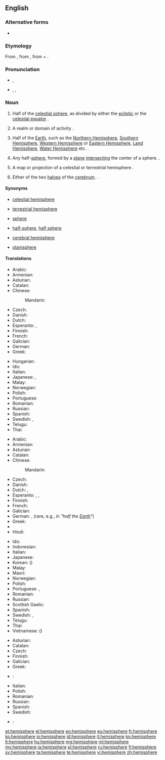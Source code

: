 {{wikipedia}}
{{also|hémisphère}}
==English==

===Alternative forms===
* {{l|en|hemisphære}} {{qualifier|archaic}}

===Etymology===
From {{etyl|la|en}} {{term|hemisphaerium|lang=la}}, from {{etyl|grc|en}} {{term|ἡμισφαίριον||tr=hēmisphairion|lang=grc}}, from {{term|ἡμι-||tr=hēmi-|half|lang=grc}} + {{term|σφαῖρα||tr=sphaira||sphere|lang=grc}}.

===Pronunciation===
* {{a|RP}} {{IPA|/ˈhɛmɪsfɪə/}}, {{X-SAMPA|/"hEmIsfI@/}}
* {{a|US}} {{enPR|hĕ'mĭsfîr}}, {{IPA|/ˈhɛmɪsfɪər/}}, {{X-SAMPA|/"hEmIsfI@`/}}

===Noun===
{{en-noun}}

# {{context|astronomy|astrology|lang=en}} Half of the [[celestial sphere]], as divided by either the [[ecliptic]] or the [[celestial equator]]  {{defdate|from 14th c.}}.
# {{context|figuratively|lang=en}}  A realm or domain of activity  {{defdate|1503}}.
# {{context|geography|lang=en}} Half of the [[Earth]], such as the [[Northern Hemisphere]], [[Southern Hemisphere]], [[Western Hemisphere]] or [[Eastern Hemisphere]], [[Land Hemisphere]], [[Water Hemisphere]] etc.  {{defdate|1550s}}.
# {{context|geometry|lang=en}} Any half-[[sphere]], formed by a [[plane]] [[intersect]]ing the center of a sphere.  {{defdate|1580s}}.
# {{context|cartography|lang=en}} A map or projection of a celestial or terrestrial hemisphere  {{defdate|1706}}.
# {{context|anatomy|lang=en}} Either of the two [[halves]] of the [[cerebrum]]. {{defdate|1804}}.

====Synonyms====
* {{sense|astronomy: half of the celestial sphere}} [[celestial hemisphere]]
* {{sense|geography: half of the terrestrial sphere}} [[terrestrial hemisphere]]
* {{sense|figuratively: a domain of thought or action}} [[sphere]]
* {{sense|geometry: half of a sphere}} [[half-sphere]], [[half sphere]]
* {{sense|anatomy: either of the two lobes of the cerebellum}} [[cerebral hemisphere]]
* {{sense|cartography: a map showing a projection of a hemisphere}} [[planisphere]]

====Translations====
{{trans-top|half-sphere}}
* Arabic: {{t|ar|نصف كرة|m|tr=niSf kúra}}
* Armenian: {{t|hy|կիսագունդ|tr=kisagund}}
* Asturian: {{t|ast|hemisferiu|m}}
* Catalan: {{t|ca|hemisferi|m}}
* Chinese:
*: Mandarin: {{t+|cmn|半球|tr=bànqiú|sc=Hani}}
* Czech: {{t+|cs|polokoule|f}}
* Danish: {{t+|da|halvkugle}}
* Dutch: {{t+|nl|hemisfeer|m}}
* Esperanto: {{t|eo|duonsfero}}, {{t|eo|hemisfero}}
* Finnish: {{t+|fi|puolipallo}}
* French: {{t+|fr|hémisphère|m}}
* Galician: {{t+|gl|hemisferio|m}}
* German: {{t+|de|Halbkugel|f}}
* Greek: {{t+|el|ημισφαίριο|tr=imisfério}}
{{trans-mid}}
* Hungarian: {{t+|hu|félgömb}}
* Ido: {{t+|io|misfero}}
* Italian: {{t+|it|emisfero}}
* Japanese: {{t|ja|半球体|tr=はんきゅうたい, hankyūtai}}, {{t|ja|半球|tr=はんきゅう, hankyū}}
* Malay: {{t|ms|hemisfera}}
* Norwegian: {{t+|no|halvkule}}
* Polish: {{t+|pl|półkula|f}}
* Portuguese: {{t+|pt|hemisfério|m}}
* Romanian: {{t|ro|emisferă|f}}
* Russian: {{t+|ru|полушарие|n|tr=polušárije}}
* Spanish: {{t+|es|hemisferio|m}}
* Swedish: {{t|sv|halvklot|c}}, {{t+|sv|hemisfär|c}}
* Telugu: {{t|te|అర్థగోళం|sc=Telu}}
* Thai: {{t|th|ซีกโลก|tr=sêek lôhk}}
{{trans-bottom}}

{{trans-top|half of the Earth}}
* Arabic: {{t|ar|نصف كرة|m|tr=niSf kúra}}
* Armenian: {{t|hy|կիսագունդ|tr=kisagund}}
* Asturian: {{t|ast|hemisferiu|m}}
* Catalan: {{t|ca|hemisferi|m}}
* Chinese:
*: Mandarin: {{t+|cmn|半球|tr=bànqiú|sc=Hani}}
* Czech: {{t+|cs|polokoule|f}}
* Danish: {{t+|da|halvkugle}}
* Dutch: {{t+|nl|halfrond|n}}, {{t+|nl|hemisfeer|m}}
* Esperanto: {{t|eo|duonsfero}}, {{t|eo|hemisfero}}, {{t|eo|duonglobo}}
* Finnish: {{t+|fi|pallonpuolisko}}
* French: {{t+|fr|hémisphère|f}}
* Galician: {{t+|gl|hemisferio|m}}
* German: {{t+|de|Hemisphäre|f}}, {{t+|de|Halbkugel|f}} (rare, e.g., in {{t|de|Erdhalbkugel|f}} ''"half the [[Earth]]"'')
* Greek: {{t+|el|ημισφαίριο|m|tr=ημισφαίριο}}
* {{trreq|he}}
* Hindi: {{t|hi|गोलार्ध|tr=gōlārdh}}
{{trans-mid}}
* Ido: {{t+|io|misfero}}
* Indonesian: {{t|id|belahan bumi}}
* Italian: {{t+|it|emisfero}}
* Japanese: {{t|ja|半球|tr=はんきゅう, hankyū}}
* Korean: {{t+|ko|반구|tr=bangu|sc=Hang}} ({{t+|ko|半球|sc=Hani}})
* Malay: {{t|ms|hemisfera}}
* Maori: {{t|mi|tuakoi}}
* Norwegian: {{t+|no|halvkule}}
* Polish: {{t+|pl|półkula|f}}
* Portuguese: {{t+|pt|hemisfério|m}}, {{t+|pt|hemisfério|m}}
* Romanian: {{t|ro|emisferă|f}}
* Russian: {{t+|ru|полушарие|n|tr=polušárije}}
* Scottish Gaelic: {{t|gd|leth-chruinne|m}}
* Spanish: {{t+|es|hemisferio|m}}
* Swedish: {{t|sv|halvklot|c}}, {{t+|sv|hemisfär|c}}
* Telugu: {{t|te|అర్థగోళం|sc=Telu}}
* Thai: {{t|th|ซีกโลก|tr=sêek lôhk}}
* Vietnamese: {{t+|vi|bán cầu}} ({{t|vi|半球|sc=Hani}})
{{trans-bottom}}

{{trans-top|lobe of cerebrum}}
* Asturian: {{t|ast|hemisferiu|m}}
* Catalan: {{t|ca|hemisferi|m}}
* Czech: {{t|cs|hemisféra|f}}
* Finnish: {{t|fi|aivopuolisko}}
* Galician: {{t+|gl|hemisferio|m}}
* Greek: {{t+|el|ημισφαίριο|m|tr=imisfério}}
* {{ttbc|he}}: {{t+|he|אוּנָה|f|tr=unah|sc=Hebr}} <!-- was "[[אונה|אוּנָה]]" - assumed inflected form or vocalised spelling; please verify if linking is acceptable. see [[User:Kephir/gadgets/xte#Translation_fixing]] -->
{{trans-mid}}
* Italian: {{t+|it|emisfero|m}}
* Polish: {{t+|pl|półkula|f}}
* Romanian: {{t|ro|emisferă|f|alt=emisferă (cerebrală)}}
* Russian: {{t+|ru|полушарие|n|tr=polušárije}}
* Spanish: {{t+|es|hemisferio|m}}
* Swedish: {{t|sv|hjärnhalva|c}}
{{trans-bottom}}

{{checktrans-top}}
* {{ttbc|id}}: {{t+|id|hemisfer}}
{{trans-bottom}}

[[et:hemisphere]]
[[el:hemisphere]]
[[eo:hemisphere]]
[[eu:hemisphere]]
[[fr:hemisphere]]
[[ko:hemisphere]]
[[io:hemisphere]]
[[id:hemisphere]]
[[it:hemisphere]]
[[kn:hemisphere]]
[[lt:hemisphere]]
[[hu:hemisphere]]
[[mg:hemisphere]]
[[ml:hemisphere]]
[[my:hemisphere]]
[[ja:hemisphere]]
[[pl:hemisphere]]
[[ru:hemisphere]]
[[fi:hemisphere]]
[[sv:hemisphere]]
[[ta:hemisphere]]
[[te:hemisphere]]
[[vi:hemisphere]]
[[zh:hemisphere]]